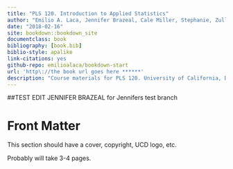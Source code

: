 ```yaml
---
title: "PLS 120. Introduction to Applied Statistics"
author: "Emilio A. Laca, Jennifer Brazeal, Cale Miller, Stephanie, Zullo"
date: "2018-02-16"
site: bookdown::bookdown_site
documentclass: book
bibliography: [book.bib]
biblio-style: apalike
link-citations: yes
github-repo: emilioalaca/bookdown-start
url: 'http\://the book url goes here ******'
description: "Course materials for PLS 120. University of California, Davis"
---
```

##TEST EDIT JENNIFER BRAZEAL for Jennifers test branch


# Front Matter {#ch.front}

This section should have a cover, copyright, UCD logo, etc.

Probably will take 3-4 pages.
